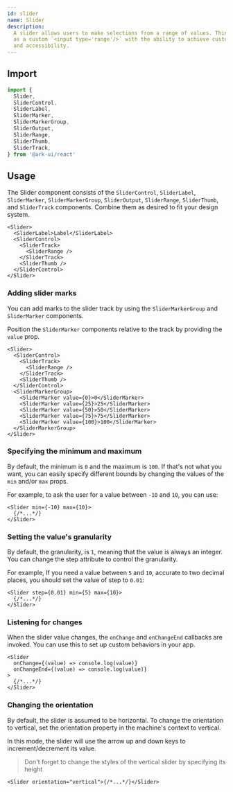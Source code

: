 ```yaml
---
id: slider
name: Slider
description:
  A slider allows users to make selections from a range of values. Think of it
  as a custom `<input type='range'/>` with the ability to achieve custom styling
  and accessibility.
---
```


## Import

```ts
import {
  Slider,
  SliderControl,
  SliderLabel,
  SliderMarker,
  SliderMarkerGroup,
  SliderOutput,
  SliderRange,
  SliderThumb,
  SliderTrack,
} from '@ark-ui/react'
```

## Usage

The Slider component consists of the `SliderControl`, `SliderLabel`,
`SliderMarker`, `SliderMarkerGroup`, `SliderOutput`, `SliderRange`,
`SliderThumb`, and `SliderTrack` components. Combine them as desired to fit your
design system.

```tsx
<Slider>
  <SliderLabel>Label</SliderLabel>
  <SliderControl>
    <SliderTrack>
      <SliderRange />
    </SliderTrack>
    <SliderThumb />
  </SliderControl>
</Slider>
```

### Adding slider marks

You can add marks to the slider track by using the `SliderMarkerGroup` and
`SliderMarker` components.

Position the `SliderMarker` components relative to the track by providing the
`value` prop.

```tsx
<Slider>
  <SliderControl>
    <SliderTrack>
      <SliderRange />
    </SliderTrack>
    <SliderThumb />
  </SliderControl>
  <SliderMarkerGroup>
    <SliderMarker value={0}>0</SliderMarker>
    <SliderMarker value={25}>25</SliderMarker>
    <SliderMarker value={50}>50</SliderMarker>
    <SliderMarker value={75}>75</SliderMarker>
    <SliderMarker value={100}>100</SliderMarker>
  </SliderMarkerGroup>
</Slider>
```

### Specifying the minimum and maximum

By default, the minimum is `0` and the maximum is `100`. If that's not what you
want, you can easily specify different bounds by changing the values of the
`min` and/or `max` props.

For example, to ask the user for a value between `-10` and `10`, you can use:

```tsx
<Slider min={-10} max={10}>
  {/*...*/}
</Slider>
```

### Setting the value's granularity

By default, the granularity, is `1`, meaning that the value is always an
integer. You can change the step attribute to control the granularity.

For example, If you need a value between `5` and `10`, accurate to two decimal
places, you should set the value of step to `0.01`:

```tsx
<Slider step={0.01} min={5} max={10}>
  {/*...*/}
</Slider>
```

### Listening for changes

When the slider value changes, the `onChange` and `onChangeEnd` callbacks are
invoked. You can use this to set up custom behaviors in your app.

```tsx
<Slider
  onChange={(value) => console.log(value)}
  onChangeEnd={(value) => console.log(value)}
>
  {/*...*/}
</Slider>
```

### Changing the orientation

By default, the slider is assumed to be horizontal. To change the orientation to
vertical, set the orientation property in the machine's context to vertical.

In this mode, the slider will use the arrow up and down keys to
increment/decrement its value.

> Don't forget to change the styles of the vertical slider by specifying its
> height

```tsx
<Slider orientation="vertical">{/*...*/}</Slider>
```
